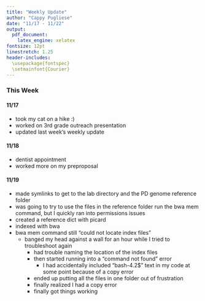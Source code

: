 ```yaml
---
title: "Weekly Update"
author: "Cappy Pugliese"
date: "11/17 - 11/22"
output: 
  pdf_document:
    latex_engine: xelatex
fontsize: 12pt
linestretch: 1.25
header-includes:
  \usepackage{fontspec}
  \setmainfont{Courier}
---
```


### This Week
#### 11/17
- took my cat on a hike :)
- worked on 3rd grade outreach presentation
- updated last week's weekly update

#### 11/18
- dentist appointment
- worked more on my preproposal

#### 11/19
- made symlinks to get to the lab directory and the PD genome reference folder
- was going to try to use the files in the reference folder run the bwa mem command, but I quickly ran into permissions issues
- created a reference dict with picard
- indexed with bwa
- bwa mem command still "could not locate index files"
  - banged my head against a wall for an hour while I tried to troubleshoot again
    - had trouble naming the location of the index files
    - then started running into a "command not found" error
      - I had accidentally included "bash-4.2$" text in my code at some point because of a copy error
    - ended up putting all the files in one folder out of frustration
    - finally realized I had a copy error
    - finally got things working